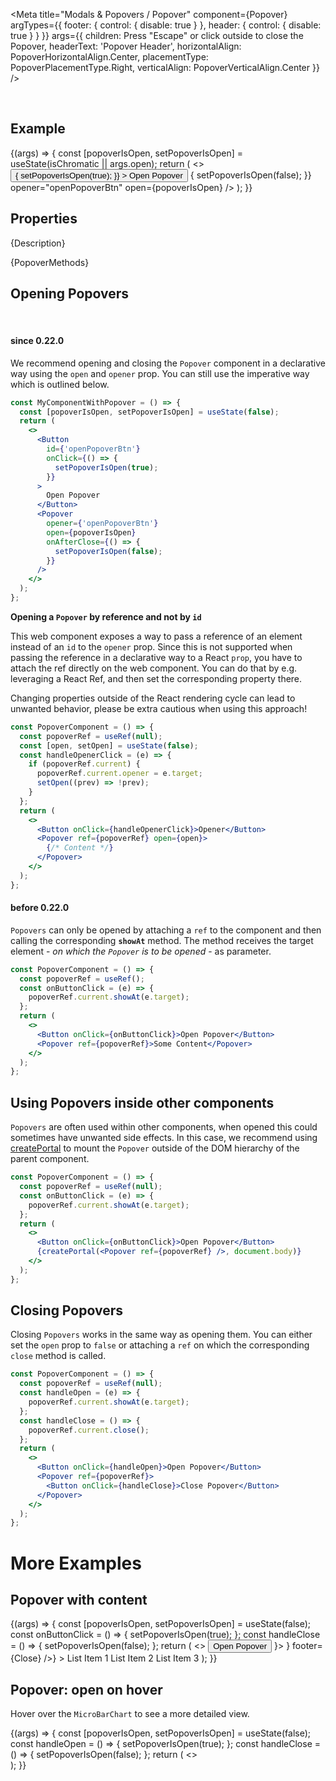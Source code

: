 
<Meta
  title="Modals & Popovers / Popover"
  component={Popover}
  argTypes={{
    footer: { control: { disable: true } },
    header: { control: { disable: true } }
  }}
  args={{
    children: <Label>Press "Escape" or click outside to close the Popover</Label>,
    headerText: 'Popover Header',
    horizontalAlign: PopoverHorizontalAlign.Center,
    placementType: PopoverPlacementType.Right,
    verticalAlign: PopoverVerticalAlign.Center
  }}
/>

<DocsHeader since="0.9.0" />

<br />

## Example

<Canvas>
  <Story name="Default">
    {(args) => {
      const [popoverIsOpen, setPopoverIsOpen] = useState(isChromatic || args.open);
      return (
        <>
          <Button
            id={'openPopoverBtn'}
            onClick={() => {
              setPopoverIsOpen(true);
            }}
          >
            Open Popover
          </Button>
          <Popover
            {...args}
            onAfterClose={() => {
              setPopoverIsOpen(false);
            }}
            opener="openPopoverBtn"
            open={popoverIsOpen}
          />
        </>
      );
    }}
  </Story>
</Canvas>

## Properties

<ArgsTableWithNote story="." />

<Markdown>{Description}</Markdown>

<Markdown>{PopoverMethods}</Markdown>

## Opening Popovers

<br />

#### since 0.22.0

We recommend opening and closing the `Popover` component in a declarative way using the `open` and `opener` prop.
You can still use the imperative way which is outlined below.

```jsx
const MyComponentWithPopover = () => {
  const [popoverIsOpen, setPopoverIsOpen] = useState(false);
  return (
    <>
      <Button
        id={'openPopoverBtn'}
        onClick={() => {
          setPopoverIsOpen(true);
        }}
      >
        Open Popover
      </Button>
      <Popover
        opener={'openPopoverBtn'}
        open={popoverIsOpen}
        onAfterClose={() => {
          setPopoverIsOpen(false);
        }}
      />
    </>
  );
};
```

**Opening a `Popover` by reference and not by `id`**

This web component exposes a way to pass a reference of an element instead of an `id` to the `opener` prop. Since this is not supported when passing the reference in a declarative way to a React `prop`, you have to attach the ref directly on the web component.
You can do that by e.g. leveraging a React Ref, and then set the corresponding property there.

<MessageStrip hideCloseButton>
  Changing properties outside of the React rendering cycle can lead to unwanted behavior, please be extra cautious when
  using this approach!
</MessageStrip>

```jsx
const PopoverComponent = () => {
  const popoverRef = useRef(null);
  const [open, setOpen] = useState(false);
  const handleOpenerClick = (e) => {
    if (popoverRef.current) {
      popoverRef.current.opener = e.target;
      setOpen((prev) => !prev);
    }
  };
  return (
    <>
      <Button onClick={handleOpenerClick}>Opener</Button>
      <Popover ref={popoverRef} open={open}>
        {/* Content */}
      </Popover>
    </>
  );
};
```

#### before 0.22.0

`Popovers` can only be opened by attaching a `ref` to the component and then calling the corresponding **`showAt`** method. The method receives the target element - _on which the `Popover` is to be opened_ - as parameter.

```jsx
const PopoverComponent = () => {
  const popoverRef = useRef();
  const onButtonClick = (e) => {
    popoverRef.current.showAt(e.target);
  };
  return (
    <>
      <Button onClick={onButtonClick}>Open Popover</Button>
      <Popover ref={popoverRef}>Some Content</Popover>
    </>
  );
};
```

## Using Popovers inside other components

`Popovers` are often used within other components, when opened this could sometimes have unwanted side effects.
In this case, we recommend using [createPortal](https://reactjs.org/docs/portals.html) to mount the `Popover` outside of the DOM hierarchy of the parent component.

```jsx
const PopoverComponent = () => {
  const popoverRef = useRef(null);
  const onButtonClick = (e) => {
    popoverRef.current.showAt(e.target);
  };
  return (
    <>
      <Button onClick={onButtonClick}>Open Popover</Button>
      {createPortal(<Popover ref={popoverRef} />, document.body)}
    </>
  );
};
```

## Closing Popovers

Closing `Popovers` works in the same way as opening them.
You can either set the `open` prop to `false` or attaching a `ref` on which the corresponding `close` method is called.

```jsx
const PopoverComponent = () => {
  const popoverRef = useRef(null);
  const handleOpen = (e) => {
    popoverRef.current.showAt(e.target);
  };
  const handleClose = () => {
    popoverRef.current.close();
  };
  return (
    <>
      <Button onClick={handleOpen}>Open Popover</Button>
      <Popover ref={popoverRef}>
        <Button onClick={handleClose}>Close Popover</Button>
      </Popover>
    </>
  );
};
```

# More Examples

## Popover with content

<Canvas>
  <Story name="with content">
    {(args) => {
      const [popoverIsOpen, setPopoverIsOpen] = useState(false);
      const onButtonClick = () => {
        setPopoverIsOpen(true);
      };
      const handleClose = () => {
        setPopoverIsOpen(false);
      };
      return (
        <>
          <Button id="openPopoverBtn2" onClick={onButtonClick}>
            Open Popover
          </Button>
          <Popover
            {...args}
            opener="openPopoverBtn2"
            open={popoverIsOpen}
            header={
              <Bar endContent={<Icon name="settings" />}>
                <Title>Popover</Title>
              </Bar>
            }
            footer={<Bar endContent={<Button onClick={handleClose}>Close</Button>} />}
          >
            <List style={{ width: '200px' }}>
              <StandardListItem additionalText="3">List Item 1</StandardListItem>
              <StandardListItem additionalText="2">List Item 2</StandardListItem>
              <StandardListItem additionalText="1">List Item 3</StandardListItem>
            </List>
          </Popover>
        </>
      );
    }}
  </Story>
</Canvas>

## Popover: open on hover

Hover over the `MicroBarChart` to see a more detailed view.

<Canvas>
  <Story name="open on hover">
    {(args) => {
      const [popoverIsOpen, setPopoverIsOpen] = useState(false);
      const handleOpen = () => {
        setPopoverIsOpen(true);
      };
      const handleClose = () => {
        setPopoverIsOpen(false);
      };
      return (
        <>
          <div id="microBarChart" onMouseEnter={handleOpen} onMouseLeave={handleClose} style={{ width: '120px' }}>
            <MicroBarChart
              style={{ height: '70px' }}
              dimension={{
                accessor: 'name'
              }}
              measure={{
                accessor: 'data'
              }}
              dataset={[
                {
                  name: 'January',
                  data: 100
                },
                {
                  name: 'February',
                  data: 300
                },
                {
                  name: 'March',
                  data: 530
                }
              ]}
            />
          </div>
          <Popover {...args} open={popoverIsOpen} opener={'microBarChart'} headerText="Detailed Chart View">
            <BarChart
              style={{ height: '400px', width: '300px' }}
              dimensions={[
                {
                  accessor: 'name'
                }
              ]}
              measures={[
                {
                  accessor: 'data'
                }
              ]}
              dataset={[
                {
                  name: 'January',
                  data: 100
                },
                {
                  name: 'February',
                  data: 300
                },
                {
                  name: 'March',
                  data: 530
                },
                {
                  name: 'April',
                  data: 450
                },
                {
                  name: 'May',
                  data: 420
                },
                {
                  name: 'June',
                  data: 455
                },
                {
                  name: 'July',
                  data: 300
                },
                {
                  name: 'August',
                  data: 70
                },
                {
                  name: 'September',
                  data: 220
                },
                {
                  name: 'October',
                  data: 350
                },
                {
                  name: 'November',
                  data: 415
                },
                {
                  name: 'December',
                  data: 350
                }
              ]}
            />
          </Popover>
        </>
      );
    }}
  </Story>
</Canvas>

<Footer />
